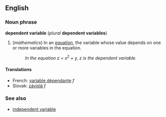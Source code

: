 ==English==
===Noun phrase===
'''dependent variable''' (''plural'' '''dependent variables''')

#(''mathematics'') In an [[equation]], the variable whose value depends on one or more variables in the equation.
#:''In the equation z = x<sup>2</sup> + y, z is the dependent variable.''

==== Translations ====
*French: [[variable dépendante]] ''f''
*Slovak: [[závislá]] ''f''

===See also===
*[[independent variable]]